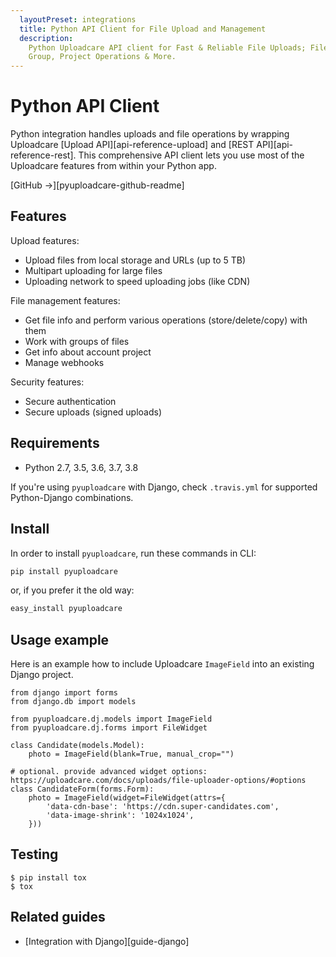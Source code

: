 ```yaml
---
  layoutPreset: integrations
  title: Python API Client for File Upload and Management
  description:
    Python Uploadcare API client for Fast & Reliable File Uploads; File,
    Group, Project Operations & More.
---
```


# Python API Client

Python integration handles uploads and file operations by wrapping Uploadcare
[Upload API][api-reference-upload] and [REST API][api-reference-rest]. This
comprehensive API client lets you use most of the Uploadcare features from within
your Python app.

[GitHub &rarr;][pyuploadcare-github-readme]

## Features

Upload features:
* Upload files from local storage and URLs (up to 5 TB)
* Multipart uploading for large files
* Uploading network to speed uploading jobs (like CDN)

File management features:
* Get file info and perform various operations (store/delete/copy) with them
* Work with groups of files 
* Get info about account project
* Manage webhooks

Security features:
* Secure authentication
* Secure uploads (signed uploads)

## Requirements

* Python 2.7, 3.5, 3.6, 3.7, 3.8

If you're using `pyuploadcare` with Django, check `.travis.yml` for supported
Python-Django combinations.

## Install

In order to install `pyuploadcare`, run these commands in CLI:

```bash
pip install pyuploadcare
```

or, if you prefer it the old way:

```bash
easy_install pyuploadcare
```

## Usage example

Here is an example how to include Uploadcare `ImageField` into an existing
Django project.

```python{noAutoLinker}
from django import forms
from django.db import models

from pyuploadcare.dj.models import ImageField
from pyuploadcare.dj.forms import FileWidget

class Candidate(models.Model):
    photo = ImageField(blank=True, manual_crop="")

# optional. provide advanced widget options: https://uploadcare.com/docs/uploads/file-uploader-options/#options
class CandidateForm(forms.Form):
    photo = ImageField(widget=FileWidget(attrs={
        'data-cdn-base': 'https://cdn.super-candidates.com',
        'data-image-shrink': '1024x1024',
    }))
```

## Testing

```
$ pip install tox
$ tox
```

## Related guides

* [Integration with Django][guide-django]
